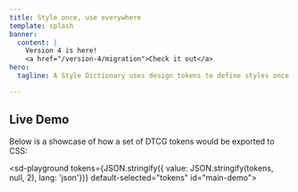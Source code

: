 ```yaml
---
title: Style once, use everywhere
template: splash
banner:
  content: |
    Version 4 is here!
    <a href="/version-4/migration">Check it out</a>
hero:
  tagline: A Style Dictionary uses design tokens to define styles once and use those styles on any platform or language. It provides a single place to create and edit your styles, and exports these tokens to all the places you need - iOS, Android, CSS, JS, HTML, sketch files, style documentation, etc. It is available as a CLI through npm, but can also be used like any normal node module if you want to extend its functionality.

---
```



## Live Demo

Below is a showcase of how a set of DTCG tokens would be exported to CSS:

<sd-playground tokens={JSON.stringify({ value: JSON.stringify(tokens, null, 2), lang: 'json'})} default-selected="tokens" id="main-demo">

  <div style="height: 100%" slot="monaco-editor"></div>
</sd-playground>

Upload your JSON or ZIP of tokens and convert them to DTCG format:
<sd-dtcg-convert></sd-dtcg-convert>

[Read more about DTCG](/info/dtcg/)
